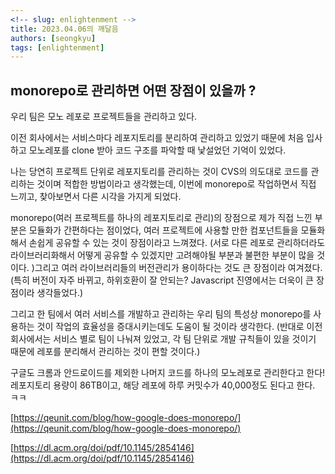 ```yaml
---
<!-- slug: enlightenment -->
title: 2023.04.06의 깨달음
authors: [seongkyu]
tags: [enlightenment]
---
```


## monorepo로 관리하면 어떤 장점이 있을까 ?

우리 팀은 모노 레포로 프로젝트들을 관리하고 있다.

이전 회사에서는 서비스마다 레포지토리를 분리하여 관리하고 있었기 때문에 처음 입사하고 모노레포를 clone 받아 코드 구조를 파악할 때 낯설었던 기억이 있었다.

나는 당연히 프로젝트 단위로 레포지토리를 관리하는 것이 CVS의 의도대로 코드를 관리하는 것이며 적합한 방법이라고 생각했는데, 이번에 monorepo로 작업하면서 직접 느끼고, 찾아보면서 다른 시각을 가지게 되었다.

monorepo(여러 프로젝트를 하나의 레포지토리로 관리)의 장점으로 제가 직접 느낀 부분은 모듈화가 간편하다는 점이었다, 여러 프로젝트에 사용할 만한 컴포넌트들을 모듈화해서 손쉽게 공유할 수 있는 것이 장점이라고 느껴졌다. (서로 다른 레포로 관리하더라도 라이브러리화해서 어떻게 공유할 수 있겠지만 고려해야될 부분과 불편한 부분이 많을 것이다. )그리고 여러 라이브러리들의 버전관리가 용이하다는 것도 큰 장점이라 여겨졌다.(특히 버전이 자주 바뀌고, 하위호환이 잘 안되는? Javascript 진영에서는 더욱이 큰 장점이라 생각들었다.)

그리고 한 팀에서 여러 서비스를 개발하고 관리하는 우리 팀의 특성상 monorepo를 사용하는 것이 작업의 효율성을 증대시키는데도 도움이 될 것이라 생각한다. (반대로 이전회사에서는 서비스 별로 팀이 나눠져 있었고, 각 팀 단위로 개발 규칙들이 있을 것이기 때문에 레포를 분리해서 관리하는 것이 편할 것이다.)

구글도 크롬과 안드로이드를 제외한 나머지 코드를 하나의 모노레포로 관리한다고 한다! 레포지토리 용량이 86TB이고, 해당 레포에 하루 커밋수가 40,000정도 된다고 한다. ㅋㅋ

[https://qeunit.com/blog/how-google-does-monorepo/](https://qeunit.com/blog/how-google-does-monorepo/)

[https://dl.acm.org/doi/pdf/10.1145/2854146](https://dl.acm.org/doi/pdf/10.1145/2854146)